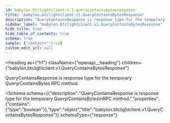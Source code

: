 ```yaml
---
id: babylon-btclightclient-v-1-querycontainsbytesresponse
title: "babylon.btclightclient.v1.QueryContainsBytesResponse"
description: "QueryContainsResponse is response type for the temporary Query/ContainsBytes"
sidebar_label: "babylon.btclightclient.v1.QueryContainsBytesResponse"
hide_title: true
hide_table_of_contents: true
schema: true
sample: {"contains":true}
custom_edit_url: null
---
```



<Heading
  as={"h1"}
  className={"openapi__heading"}
  children={"babylon.btclightclient.v1.QueryContainsBytesResponse"}
>
</Heading>



QueryContainsResponse is response type for the temporary Query/ContainsBytes
RPC method.

<Schema
  schema={{"description":"QueryContainsResponse is response type for the temporary Query/ContainsBytes\nRPC method.","properties":{"contains":{"type":"boolean"}},"type":"object","title":"babylon.btclightclient.v1.QueryContainsBytesResponse"}}
  schemaType={"response"}
>
  
</Schema>
            
